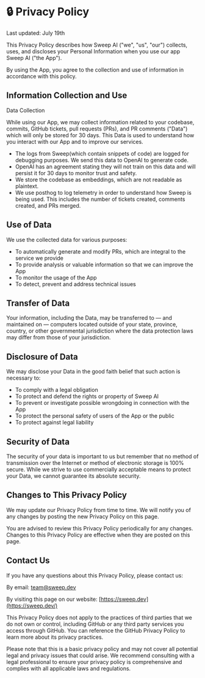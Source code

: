 # 🔒 Privacy Policy

Last updated: July 19th

This Privacy Policy describes how Sweep AI ("we", "us", "our") collects, uses, and discloses your Personal Information when you use our app Sweep AI ("the App").

By using the App, you agree to the collection and use of information in accordance with this policy.

## Information Collection and Use

Data Collection

While using our App, we may collect information related to your codebase, commits, GitHub tickets, pull requests (PRs), and PR comments ("Data") which will only be stored for 30 days. This Data is used to understand how you interact with our App and to improve our services.

- The logs from Sweep(which contain snippets of code) are logged for debugging purposes. We send this data to OpenAI to generate code.
- OpenAI has an agreement stating they will not train on this data and will persist it for 30 days to monitor trust and safety.
- We store the codebase as embeddings, which are not readable as plaintext.
- We use posthog to log telemetry in order to understand how Sweep is being used. This includes the number of tickets created, comments created, and PRs merged.

## Use of Data

We use the collected data for various purposes:

- To automatically generate and modify PRs, which are integral to the service we provide
- To provide analysis or valuable information so that we can improve the App
- To monitor the usage of the App
- To detect, prevent and address technical issues

## Transfer of Data

Your information, including the Data, may be transferred to — and maintained on — computers located outside of your state, province, country, or other governmental jurisdiction where the data protection laws may differ from those of your jurisdiction.

## Disclosure of Data

We may disclose your Data in the good faith belief that such action is necessary to:

- To comply with a legal obligation
- To protect and defend the rights or property of Sweep AI
- To prevent or investigate possible wrongdoing in connection with the App
- To protect the personal safety of users of the App or the public
- To protect against legal liability

## Security of Data

The security of your data is important to us but remember that no method of transmission over the Internet or method of electronic storage is 100% secure. While we strive to use commercially acceptable means to protect your Data, we cannot guarantee its absolute security.

## Changes to This Privacy Policy

We may update our Privacy Policy from time to time. We will notify you of any changes by posting the new Privacy Policy on this page.

You are advised to review this Privacy Policy periodically for any changes. Changes to this Privacy Policy are effective when they are posted on this page.

## Contact Us

If you have any questions about this Privacy Policy, please contact us:

By email: [team@sweep.dev](mailto:team@sweep.dev)

By visiting this page on our website: [https://sweep.dev](https://sweep.dev/)

This Privacy Policy does not apply to the practices of third parties that we do not own or control, including GitHub or any third party services you access through GitHub. You can reference the GitHub Privacy Policy to learn more about its privacy practices.

Please note that this is a basic privacy policy and may not cover all potential legal and privacy issues that could arise. We recommend consulting with a legal professional to ensure your privacy policy is comprehensive and complies with all applicable laws and regulations.
